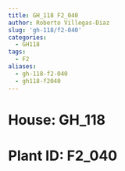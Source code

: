 ```yaml
---
title: GH_118 F2_040
author: Roberto Villegas-Diaz
slug: 'gh-118/f2-040'
categories:
  - GH118
tags:
  - F2
aliases:
  - gh-118-f2-040
  - gh118-f2040
---
```


# **House**: GH_118
# **Plant ID**: F2_040
